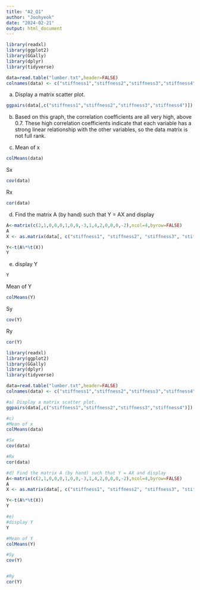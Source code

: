 ---
title: "A2_Q1"
author: "Joohyeok"
date: "2024-02-21"
output: html_document
---

```{r setup, include=TRUE}
library(readxl) 
library(ggplot2)
library(GGally)
library(dplyr)
library(tidyverse)

data=read.table("lumber.txt",header=FALSE)
colnames(data) <- c("stiffness1","stiffness2","stiffness3","stiffness4")

```

a) Display a matrix scatter plot.
```{r}
ggpairs(data[,c("stiffness1","stiffness2","stiffness3","stiffness4")])

```

b) Based on this graph, the correlation coefficients are all very high, above 0.7. These high correlation coefficients indicate that each variable has a strong linear relationship with the other variables, so the data matrix is not full rank.

c) 
Mean of x
```{r}
colMeans(data)
```

Sx
```{r}
cov(data)
```

Rx
```{r}
cor(data)

```

d) Find the matrix A (by hand) such that Y = AX and display
```{r}
A<-matrix(c(2,1,0,0,0,1,0,0,-3,1,4,2,0,0,0,-2),ncol=4,byrow=FALSE)
A
X <- as.matrix(data[, c("stiffness1", "stiffness2", "stiffness3", "stiffness4")])

Y<-t(A%*%t(X))
Y

```

e)
display Y
```{r}
Y
```

Mean of Y
```{r}
colMeans(Y)
```

Sy
```{r}
cov(Y)
```

Ry
```{r}
cor(Y)

```

```{r}
library(readxl) 
library(ggplot2)
library(GGally)
library(dplyr)
library(tidyverse)

data=read.table("lumber.txt",header=FALSE)
colnames(data) <- c("stiffness1","stiffness2","stiffness3","stiffness4")

#a) Display a matrix scatter plot.
ggpairs(data[,c("stiffness1","stiffness2","stiffness3","stiffness4")])

#c) 
#Mean of x
colMeans(data)

#Sx
cov(data)

#Rx
cor(data)

#d) Find the matrix A (by hand) such that Y = AX and display
A<-matrix(c(2,1,0,0,0,1,0,0,-3,1,4,2,0,0,0,-2),ncol=4,byrow=FALSE)
A
X <- as.matrix(data[, c("stiffness1", "stiffness2", "stiffness3", "stiffness4")])

Y<-t(A%*%t(X))
Y

#e)
#display Y
Y

#Mean of Y
colMeans(Y)

#Sy
cov(Y)


#Ry
cor(Y)

```

